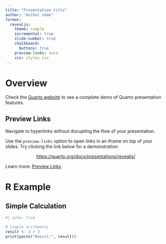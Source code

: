 ```yaml
---
title: "Presentation title"
author: "Author name"
format:
  revealjs:
    theme: simple
    incremental: true
    slide-number: true
    chalkboard:
      buttons: true
    preview-links: auto
    css: styles.css
---
```


# Overview

Check the [Quarto website](https://quarto.org/docs/) to see a complete demo of Quarto presentation features.


## Preview Links

Navigate to hyperlinks without disrupting the flow of your presentation.

Use the `preview-links` option to open links in an iframe on top of your slides. Try clicking the link below for a demonstration:

::: {style="text-align: center; margin-top: 1em"}
[https://quarto.org/docs/presentations/revealjs/](https://quarto.org/docs/presentations/revealjs/){preview-link="true" style="text-align: center"}
:::

::: footer
Learn more: [Preview Links](https://quarto.org/docs/presentations/revealjs/presenting.html#preview-links)
:::

# R Example

## Simple Calculation

```r
#| echo: true

# Simple arithmetic
result <- 2 + 3
print(paste("Result:", result))
```

